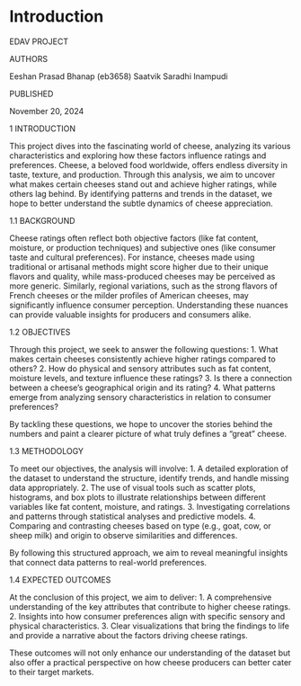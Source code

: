 # Introduction

EDAV PROJECT

AUTHORS

Eeshan Prasad Bhanap (eb3658)
Saatvik Saradhi Inampudi

PUBLISHED

November 20, 2024

1 INTRODUCTION

This project dives into the fascinating world of cheese, analyzing its various characteristics and exploring how these factors influence ratings and preferences. Cheese, a beloved food worldwide, offers endless diversity in taste, texture, and production. Through this analysis, we aim to uncover what makes certain cheeses stand out and achieve higher ratings, while others lag behind. By identifying patterns and trends in the dataset, we hope to better understand the subtle dynamics of cheese appreciation.

1.1 BACKGROUND

Cheese ratings often reflect both objective factors (like fat content, moisture, or production techniques) and subjective ones (like consumer taste and cultural preferences). For instance, cheeses made using traditional or artisanal methods might score higher due to their unique flavors and quality, while mass-produced cheeses may be perceived as more generic. Similarly, regional variations, such as the strong flavors of French cheeses or the milder profiles of American cheeses, may significantly influence consumer perception. Understanding these nuances can provide valuable insights for producers and consumers alike.

1.2 OBJECTIVES

Through this project, we seek to answer the following questions:
	1.	What makes certain cheeses consistently achieve higher ratings compared to others?
	2.	How do physical and sensory attributes such as fat content, moisture levels, and texture influence these ratings?
	3.	Is there a connection between a cheese’s geographical origin and its rating?
	4.	What patterns emerge from analyzing sensory characteristics in relation to consumer preferences?

By tackling these questions, we hope to uncover the stories behind the numbers and paint a clearer picture of what truly defines a “great” cheese.

1.3 METHODOLOGY

To meet our objectives, the analysis will involve:
	1.	A detailed exploration of the dataset to understand the structure, identify trends, and handle missing data appropriately.
	2.	The use of visual tools such as scatter plots, histograms, and box plots to illustrate relationships between different variables like fat content, moisture, and ratings.
	3.	Investigating correlations and patterns through statistical analyses and predictive models.
	4.	Comparing and contrasting cheeses based on type (e.g., goat, cow, or sheep milk) and origin to observe similarities and differences.

By following this structured approach, we aim to reveal meaningful insights that connect data patterns to real-world preferences.

1.4 EXPECTED OUTCOMES

At the conclusion of this project, we aim to deliver:
	1.	A comprehensive understanding of the key attributes that contribute to higher cheese ratings.
	2.	Insights into how consumer preferences align with specific sensory and physical characteristics.
	3.	Clear visualizations that bring the findings to life and provide a narrative about the factors driving cheese ratings.

These outcomes will not only enhance our understanding of the dataset but also offer a practical perspective on how cheese producers can better cater to their target markets.